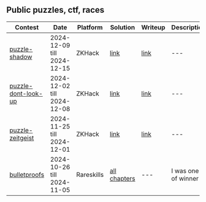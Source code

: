 ## Public puzzles, ctf, races
| Contest | Date | Platform | Solution | Writeup | Description |
| --- | --- | --- | --- | --- | --- |
| [puzzle-shadow](https://zkhack.dev/zkhackV/puzzleV3.html) | 2024-12-09 till 2024-12-15 | ZKHack | [link](https://github.com/0x6980/puzzle-shadow-solution) | [link](https://0x6980.github.io/zkp-notes/puzzles/puzzle_shadow) | --- |
| [puzzle-dont-look-up](https://zkhack.dev/zkhackV/puzzleV2.html) | 2024-12-02 till 2024-12-08 | ZKHack | [link](https://github.com/0x6980/puzzle-dont-look-up-solution) | [link](https://0x6980.github.io/zkp-notes/puzzles/puzzle_dont_look_up) | --- |
| [puzzle-zeitgeist](https://zkhack.dev/zkhackV/puzzleV1.html) | 2024-11-25 till 2024-12-01 | ZKHack | [link](https://github.com/0x6980/puzzle-zeitgeist-solution) | [link](https://0x6980.github.io/zkp-notes/puzzles/puzzle_zeitgeist) | --- |
| [bulletproofs](https://www.rareskills.io/post/bulletproofs-zk) | 2024-10-26 till 2024-11-05 | Rareskills | [all chapters](https://github.com/0x6980/ZK-bulletproofs-solution) | --- |  I was one of winner |